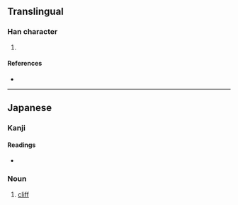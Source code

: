 {{character info/new}}
==Translingual==

===Han character===
{{Han char|rn=32|rad=土|as=06|sn=9|four=|canj=GHON|ids=⿰土行}}

# {{defn|Han|sort=土06}}

====References====
* {{Han ref|kx=0228.291|hdz=10440.021|uh=57B3|ud=22451}}

----

==Japanese==

===Kanji===
{{ja-kanji|grade=|rs=土06}}

====Readings====
* {{ja-readings|on=|kun=[[がけ]] (gake)}}

===Noun===
{{ja-noun|がけ}}

# [[cliff]]